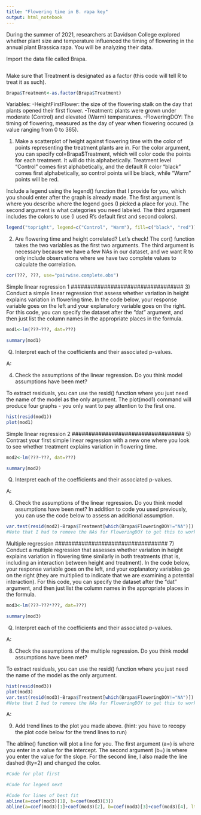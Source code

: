 ```yaml
---
title: "Flowering time in B. rapa key"
output: html_notebook
---
```



During the summer of 2021, researchers at Davidson College explored whether plant size and temperature influenced the timing of flowering in the annual plant Brassica rapa.  You will be analyzing their data.

Import the data file called Brapa.

```r

```

Make sure that Treatment is designated as a factor (this code will tell R to treat it as such).

```r
Brapa$Treatment<-as.factor(Brapa$Treatment)
```


Variables:
-HeightFirstFlower: the size of the flowering stalk on the day that plants opened their first flower.
-Treatment: plants were grown under moderate (Control) and elevated (Warm) temperatures.
-FloweringDOY: The timing of flowering, measured as the day of year when flowering occured (a value ranging from 0 to 365).

1) Make a scatterplot of height against flowering time with the color of points representing the treatment plants are in. For the color argument, you can specify col=Brapa$Treatment, which will color code the points for each treatment. It will do this alphabetically. Treatment level "Control" comes first alphabetically, and the default R color "black" comes first alphabetically, so control points will be black, while "Warm" points will be red.

Include a legend using the legend() function that I provide for you, which you should enter after the graph is already made. The first argument is where you describe where the legend goes (I picked a place for you). The second argument is what categories you need labeled. The third argument includes the colors to use (I used R's default first and second colors).

```r


legend("topright", legend=c("Control", "Warm"), fill=c("black", "red"))
```


2) Are flowering time and height correlated? Let's check! The cor() function takes the two variables as the first two arguments. The third argument is necessary because we have a few NAs in our dataset, and we want R to only include observations where we have two complete values to calculate the correlation.

```r
cor(???, ???, use="pairwise.complete.obs")
```


##################################
Simple linear regression 1
##################################
3) Conduct a simple linear regression that assess whether variation in height explains variation in flowering time. In the code below, your response variable goes on the left and your explanatory variable goes on the right. For this code, you can specify the dataset after the "dat" argument, and then just list the column names in the appropriate places in the formula. 

```r
mod1<-lm(???~???, dat=???)

summary(mod1)
```

Q) Interpret each of the coefficients and their associated p-values. 

A:


4) Check the assumptions of the linear regression.  Do you think model assumptions have been met?

To extract residuals, you can use the resid() function where you just need the name of the model as the only argument. The plot(mod1) command will produce four graphs - you only want to pay attention to the first one.

```r
hist(resid(mod1))
plot(mod1)
```



##################################
Simple linear regression 2
##################################
5) Contrast your first simple linear regression with a new one where you look to see whether treatment explains variation in flowering time. 

```r
mod2<-lm(???~???, dat=???)

summary(mod2)
```

Q) Interpret each of the coefficients and their associated p-values. 

A:


6) Check the assumptions of the linear regression.  Do you think model assumptions have been met? In addition to code you used previously, you can use the code below to assess an additional assumption.


```r


var.test(resid(mod2)~Brapa$Treatment[which(Brapa$FloweringDOY!="NA")])
#Note that I had to remove the NAs for FloweringDOY to get this to work
```



##################################
Multiple regression
##################################
7) Conduct a multiple regression that assesses whether variation in height explains variation in flowering time similarly in both treatments (that is, including an interaction between height and treatment). In the code below, your response variable goes on the left, and your explanatory variables go on the right (they are multiplied to indicate that we are examining a potential interaction). For this code, you can specify the dataset after the "dat" argument, and then just list the column names in the appropriate places in the formula. 

```r
mod3<-lm(???~???*???, dat=???)

summary(mod3)
```

Q) Interpret each of the coefficients and their associated p-values. 

A: 



8) Check the assumptions of the multiple regression.  Do you think model assumptions have been met?

To extract residuals, you can use the resid() function where you just need the name of the model as the only argument. 

```r
hist(resid(mod3))
plot(mod3)
var.test(resid(mod3)~Brapa$Treatment[which(Brapa$FloweringDOY!="NA")])
#Note that I had to remove the NAs for FloweringDOY to get this to work
```

A:



9) Add trend lines to the plot you made above. (hint: you have to recopy the plot code below for the trend lines to run)

The abline() function will plot a line for you. The first argument (a=) is where you enter in a value for the intercept. The second argument (b=) is where you enter the value for the slope. For the second line, I also made the line dashed (lty=2) and changed the color.

```r
#Code for plot first

#Code for legend next

#Code for lines of best fit
abline(a=coef(mod3)[1], b=coef(mod3)[3])
abline(a=coef(mod3)[1]+coef(mod3)[2], b=coef(mod3)[3]+coef(mod3)[4], lty=2, col="red")
```

